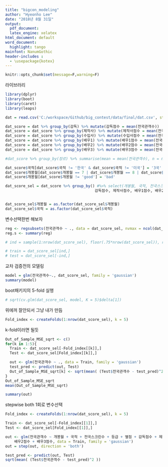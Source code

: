 ```yaml
---
title: "bigcon_modeling"
author: "Hyeonho Lee"
date: "2018년 8월 31일"
output: 
  pdf_document: 
  latex_engine: xelatex
html_document: default
word_document:
  highlight: tango
mainfont: NanumGothic
header-includes :
  - \usepackage{kotex}
---
```


```r
knitr::opts_chunk$set(message=F,warning=F)
```


라이브러리
```r
library(dplyr)
library(boot)
library(caret)
library(leaps)
```


```r
dat = read.csv('C:/workspace/Github/big_contest/data/final/dat.csv', stringsAsFactors = F)

dat_score = dat %>% group_by(감독) %>% mutate(감독점수 = mean(전국관객수))
dat_score = dat_score %>% group_by(제작사) %>% mutate(제작사점수 = mean(전국관객수))
dat_score = dat_score %>% group_by(수입사) %>% mutate(수입사점수 = mean(전국관객수))
dat_score = dat_score %>% group_by(배우1) %>% mutate(배우1점수 = mean(전국관객수))
dat_score = dat_score %>% group_by(배우2) %>% mutate(배우2점수 = mean(전국관객수))
dat_score = dat_score %>% group_by(배우3) %>% mutate(배우3점수 = mean(전국관객수))

#dat_score %>% group_by(장르) %>% summarise(mean = mean(전국관객수), n = n()) %>% arrange(desc(mean))

dat_score$국적[dat_score$국적 != '한국' & dat_score$국적 != '미국'] = '3국'
dat_score$개봉월[dat_score$개봉월 == 7 | dat_score$개봉월 == 8 | dat_score$개봉월 == 12 | dat_score$개봉월 == 1] = 'good'
dat_score$개봉월[dat_score$개봉월 != 'good'] = 'bad'

```

```r
dat_score_sel = dat_score %>% group_by() #%>% select(개봉월, 국적, 전국스크린수, 전국관객수,  
                                        감독점수, 제작사점수, 배우1점수, 배우2점수, 배우3점수)


dat_score_sel$개봉월 = as.factor(dat_score_sel$개봉월)
dat_score_sel$국적 = as.factor(dat_score_sel$국적)

```
변수선택한번 해보자
```r
reg <- regsubsets(전국관객수 ~ ., data = dat_score_sel, nvmax = ncol(dat_score_sel) - 1)
reg.s <- summary(reg)
```


```r
# ind = sample(1:nrow(dat_score_sel), floor(.75*nrow(dat_score_sel)), replace = F)

# train = dat_score_sel[ind,]
# test = dat_score_sel[-ind,]
```

교차 검증전의 모델링
```r
model = glm(전국관객수~., dat_score_sel, family = 'gaussian')
summary(model)
```

boot패키지의 5-fold 실행
```r
# sqrt(cv.glm(dat_score_sel, model, K = 5)$delta[1])
```


위에꺼 잘안되서 그냥 내가 만듬
```r
Fold_index <- createFolds(1:nrow(dat_score_sel), k = 5)
```

k-fold이러면 될듯
```r
Out_of_Sample_MSE_sqrt <- c()
for(k in 1:5){
  Train <- dat_score_sel[-Fold_index[[k]],]
  Test <- dat_score_sel[Fold_index[[k]],]

  out <- glm(전국관객수 ~ ., data = Train, family = 'gaussian')
  test_pred <- predict(out, Test)
  Out_of_Sample_MSE_sqrt[k] <- sqrt(mean( (Test$전국관객수 - test_pred)^2 ))
}
Out_of_Sample_MSE_sqrt
mean(Out_of_Sample_MSE_sqrt)

summary(out)
```

stepwise both 1회로 변수선택
```r
Fold_index <- createFolds(1:nrow(dat_score_sel), k = 5)

Train <- dat_score_sel[-Fold_index[[1]],]
Test <- dat_score_sel[Fold_index[[1]],]

out <- glm(전국관객수 ~ 개봉월 + 국적 + 전국스크린수 + 등급 + 별점 + 감독점수 + 제작사점수 + 수입사점수 + 배우1점수 + 
    배우2점수 + 배우3점수, data = Train, family = 'gaussian')
out = step(out, direction = 'both')

test_pred <- predict(out, Test)
sqrt(mean( (Test$전국관객수 - test_pred)^2 ))
```









